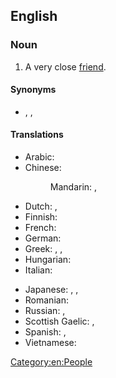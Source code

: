 ==English==

===Noun===
{{en-noun}}

# A very close [[friend]].

====Synonyms====
* {{sense|very close friend}} {{l|en|bosom buddy}}, {{l|en|cater-cousin}}, {{l|en|intimate}}

====Translations====
{{trans-top|very close friend}}
* Arabic: {{t-needed|ar}}
* Chinese:
*: Mandarin: {{t+|cmn|知己|tr=zhījǐ|sc=Hani}}, {{t+|cmn|知音|tr=zhīyīn|sc=Hani}}
* Dutch: {{t+|nl|getrouwe|m|f}}, {{t|nl|boezem vriend}}
* Finnish: {{t|fi|sydänystävä}}
* French: {{t|fr|ami(e) intime|m|f}}
* German: {{t+|de|Busenfreund|m}}
* Greek: {{t|el|επιστήθιος φίλος|m}}, {{t+|el|κολλητός|m}}, {{t|el|αδελφικός φίλος|m}}
* Hungarian: {{t+|hu|kebelbarát}}
* Italian: {{t|it|amico per la pelle|m}}
{{trans-mid}}
* Japanese: {{t+|ja|親友|tr=しんゆう, shin'yū|sc=Jpan}}, {{t|ja|親しい友達|tr=したしいともだち, shitashii tomodachi|sc=Jpan}}, {{t|ja|心安い友人|tr=こころやすいゆうじん, kokoroyasui yūjin|sc=Jpan}}
* Romanian: {{t+|ro|fârtat|m}}
* Russian: {{t+|ru|закады́чный друг|m}}, {{t|ru|бли́зкий друг|m}}
* Scottish Gaelic: {{t|gd|goistidh|m}} {{qualifier|male}}, {{t|gd|bana-ghoistidh|m}} {{qualifier|female}}
* Spanish: {{t|es|amigo del alma|m}}, {{t|es|amiga del alma|f}}
* Vietnamese: {{t+|vi|tri kỷ}}
{{trans-bottom}}

[[Category:en:People]]